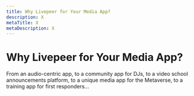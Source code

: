```yaml
---
title: Why Livepeer for Your Media App?
description: X
metaTitle: X
metaDescription: X
---
```


# Why Livepeer for Your Media App?

From an audio-centric app, to a community app for DJs, to a video school
announcements platform, to a unique media app for the Metaverse, to a training
app for first responders...

<!-- comment WIP. Establishes that there's a wide variety of apps that can be built with the Livepeer platform. -->
